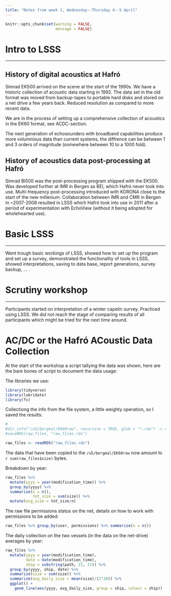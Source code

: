 ```yaml
---
title: "Notes from week 1, Wednesday--Thursday 4--5 April"
---
```


```r
knitr::opts_chunk$set(warning = FALSE,
                      message = FALSE)
```

# Intro to LSSS
___

## History of digital acoustics at Hafró

Simrad EK500 arrived on the scene at the start of the 1990s. We have a
historic collection of acoustic data starting in 1992. The data set in
the old format was moved from backup-tapes to portable hard disks and
stored on a net drive a few years back. Reduced resolution as compared
to more recent data.

We are in the process of setting up a comprehensive collection of
acoustics in the EK60 format, see ACDC-section.

The next generation of echosounders with broadband capabilities
produce more volumnious data than current systems, the diffrence can
be between 1 and 3 orders of magnitude (somewhere between 10 to a 1000
fold).

## History of acoustics data post-processing at Hafró

Simrad BI500 was the post-processing program shipped with the
EK500. Was developed further at IMR in Bergen as BEI, which Hafró
never took into use. Multi-frequency post-processing introduced with
KORONA close to the start of the new millenium. Collaboration between
IMR and CMR in Bergen in ~2007-2008 resulted in LSSS which Hafró took
into use in 2011 after a period of experimentation with EchoView
(without it being adopted for wholehearted use).

# Basic LSSS
___

Went trough basic workings of LSSS, showed how to set up the program
and set up a survey, demonstrated the functionality of tools in LSSS,
showed interpretations, saving to data base, report generations,
survey backup, ... .

# Scrutiny workshop
___

Participants started on interpretation of a winter capelin
survey. Practiced using LSSS. We did not reach the stage of comparing
results of all participants which might be tried for the next time
around.

# AC/DC or the Hafró ACoustic Data Collection

At the start of the workshop a script tallying the data was shown, here are the bare bones of script to document the data usage:

The libraries we use:

```r
library(tidyverse)
library(lubridate)
library(fs)
```

Collectiong the info from the file system, a little weighty operation, so I saved the results:

```r
#
#dir_info("/u5/bergmal/EK60raw", recursive = TRUE, glob = "*.raw") -> raw_files
#saveRDS(raw_files, "raw_files.rds")

raw_files <- readRDS("raw_files.rds")
```

The data that have been copied to the `/u5/bergmal/EK60raw` now amount to `r sum(raw_files$size)` bytes.

Breakdown by year:

```r
raw_files %>%
  mutate(yyyy = year(modification_time)) %>%
  group_by(yyyy) %>%
  summarize(n = n(),
            tot_size = sum(size)) %>%
  mutate(avg_size = tot_size/n)
```


The raw file permissions status on the net, details on how to work with permissions to be added:

```r
raw_files %>% group_by(user, permissions) %>% summarize(n = n())
```

The daily collection on the two vessels (in the data on the net-drive) averages by year:

```r
raw_files %>%
  mutate(yyyy = year(modification_time),
         date = date(modification_time),
         ship = substring(path, 21, 21)) %>%
  group_by(yyyy, ship, date) %>%
  summarize(size = sum(size)) %>%
  summarize(avg_daily_size = mean(size)/(2^20)) %>%
  ggplot() +
    geom_line(aes(yyyy, avg_daily_size, group = ship, colour = ship))
 ```

